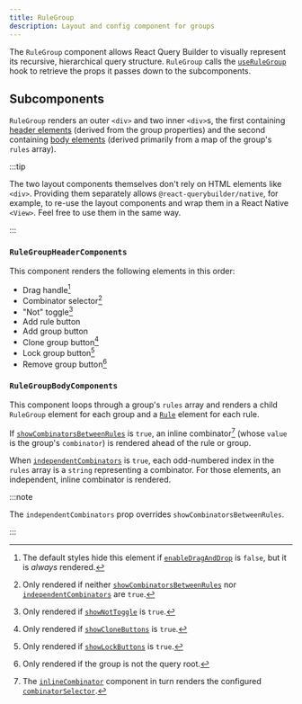 ```yaml
---
title: RuleGroup
description: Layout and config component for groups
---
```


The `RuleGroup` component allows React Query Builder to visually represent its recursive, hierarchical query structure. `RuleGroup` calls the [`useRuleGroup`](../utils/hooks#userulegroup) hook to retrieve the props it passes down to the subcomponents.

## Subcomponents

`RuleGroup` renders an outer `<div>` and two inner `<div>`s, the first containing [header elements](#rulegroupheadercomponents) (derived from the group properties) and the second containing [body elements](#rulegroupbodycomponents) (derived primarily from a map of the group's `rules` array).

:::tip

The two layout components themselves don't rely on HTML elements like `<div>`. Providing them separately allows `@react-querybuilder/native`, for example, to re-use the layout components and wrap them in a React Native `<View>`. Feel free to use them in the same way.

:::

### `RuleGroupHeaderComponents`

This component renders the following elements in this order:

- Drag handle[^1]
- Combinator selector[^2]
- "Not" toggle[^3]
- Add rule button
- Add group button
- Clone group button[^4]
- Lock group button[^5]
- Remove group button[^6]

### `RuleGroupBodyComponents`

This component loops through a group's `rules` array and renders a child `RuleGroup` element for each group and a [`Rule`](./rule) element for each rule.

If [`showCombinatorsBetweenRules`](./querybuilder#showcombinatorsbetweenrules) is `true`, an inline combinator[^7] (whose `value` is the group's `combinator`) is rendered ahead of the rule or group.

When [`independentCombinators`](./querybuilder#independentcombinators) is `true`, each odd-numbered index in the `rules` array is a `string` representing a combinator. For those elements, an independent, inline combinator is rendered.

:::note

The `independentCombinators` prop overrides `showCombinatorsBetweenRules`.

:::

[^1]: The default styles hide this element if [`enableDragAndDrop`](./querybuilder#enabledraganddrop) is `false`, but it is _always_ rendered.
[^2]: Only rendered if neither [`showCombinatorsBetweenRules`](./querybuilder#showcombinatorsbetweenrules) nor [`independentCombinators`](./querybuilder#independentcombinators) are `true`.
[^3]: Only rendered if [`showNotToggle`](./querybuilder#shownottoggle) is `true`.
[^4]: Only rendered if [`showCloneButtons`](./querybuilder#showclonebuttons) is `true`.
[^5]: Only rendered if [`showLockButtons`](./querybuilder#showlockbuttons) is `true`.
[^6]: Only rendered if the group is not the query root.
[^7]: The [`inlineCombinator`](./querybuilder#inlinecombinator) component in turn renders the configured [`combinatorSelector`](./querybuilder#combinatorselector).
